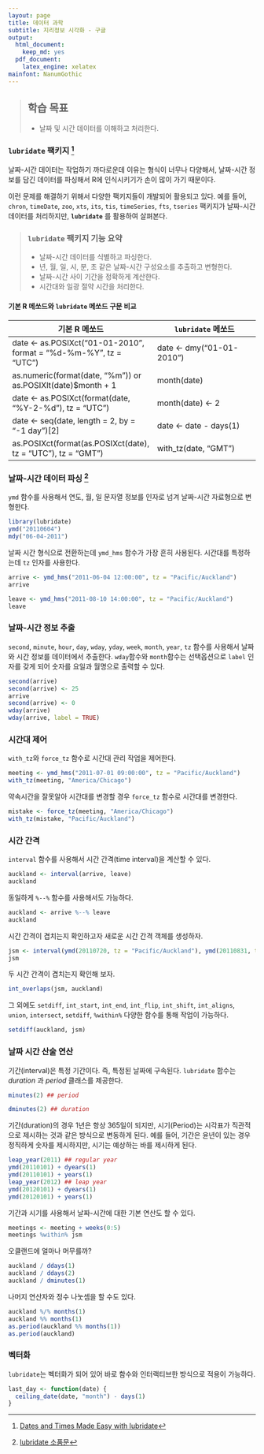 ```yaml
---
layout: page
title: 데이터 과학
subtitle: 지리정보 시각화 - 구글
output:
  html_document: 
    keep_md: yes
  pdf_document:
    latex_engine: xelatex
mainfont: NanumGothic
---
```


> ## 학습 목표 {.objectives}
>
> *  날짜 및 시간 데이터를 이해하고 처리한다.


### `lubridate` 팩키지 [^lubridate]

날짜-시간 데이터는 작업하기 까다로운데 이유는 형식이 너무나 다양해서, 날짜-시간 정보를 담긴 데이터를 파싱해서 R에 인식시키기가 손이 많이 가기 때문이다. 

이런 문제를 해결하기 위해서 다양한 팩키지들이 개발되어 활용되고 있다. 예를 들어, `chron`, `timeDate`, `zoo`, `xts`, `its`, `tis`, `timeSeries`, `fts`, `tseries` 팩키지가 날짜-시간 데이터를 처리하지만, **`lubridate`** 를 활용하여 살펴본다.

> ### `lubridate` 팩키지 기능 요약 {.callout}
>
> - 날짜-시간 데이터를 식별하고 파싱한다.
> - 년, 월, 일, 시, 분, 초 같은 날짜-시간 구성요소를 추출하고 변형한다.
> - 날짜-시간 사이 기간을 정확하게 계산한다.
> - 시간대와 일광 절약 시간을 처리한다.

#### 기본 R 메쏘드와 `lubridate` 메쏘드 구문 비교 

| 기본 R 메쏘드 | `lubridate` 메쏘드 |
|-------------------------------------------|-------------------------------------------|
| date <- as.POSIXct("01-01-2010", format = "%d-%m-%Y", tz = "UTC") | date <- dmy("01-01-2010") |
| as.numeric(format(date, "%m")) or as.POSIXlt(date)$month + 1 | month(date) |
| date <- as.POSIXct(format(date, "%Y-2-%d"), tz = "UTC") | month(date) <- 2 |
| date <- seq(date, length = 2, by = "-1 day")[2] | date <- date - days(1) |
| as.POSIXct(format(as.POSIXct(date), tz = "UTC"), tz = "GMT") | with_tz(date, "GMT") |


### 날짜-시간 데이터 파싱 [^lubridate-vignette]

`ymd` 함수를 사용해서 연도, 월, 일 문자열 정보를 인자로 넘겨 날짜-시간 자료형으로 변형한다.

``` r
library(lubridate)
ymd("20110604")
mdy("06-04-2011")
```

날짜 시간 형식으로 전환하는데 `ymd_hms` 함수가 가장 흔히 사용된다. 시간대를 특정하는데 `tz` 인자를 사용한다.

``` r
arrive <- ymd_hms("2011-06-04 12:00:00", tz = "Pacific/Auckland")
arrive
```


``` r
leave <- ymd_hms("2011-08-10 14:00:00", tz = "Pacific/Auckland")
leave
```

### 날짜-시간 정보 추출

`second`, `minute`, `hour`, `day`, `wday`, `yday`, `week`, `month`, `year`, `tz` 함수를 사용해서 날짜와 시간 정보를
데이터에서 추출한다. `wday`함수와 `month`함수는 선택옵션으로 `label` 인자를 갖게 되어 숫자를 요일과 월명으로 출력할 수 있다.

``` r
second(arrive)
second(arrive) <- 25
arrive
second(arrive) <- 0
wday(arrive)
wday(arrive, label = TRUE)
```

### 시간대 제어

`with_tz`와 `force_tz` 함수로 시간대 관리 작업을 제어한다.

``` r
meeting <- ymd_hms("2011-07-01 09:00:00", tz = "Pacific/Auckland")
with_tz(meeting, "America/Chicago")
```

약속시간을 잘못알아 시간대를 변경할 경우 `force_tz` 함수로 시간대를 변경한다.

``` r
mistake <- force_tz(meeting, "America/Chicago")
with_tz(mistake, "Pacific/Auckland")
```


### 시간 간격

`interval` 함수를 사용해서 시간 간격(time interval)을 계산할 수 있다.

``` r
auckland <- interval(arrive, leave) 
auckland
```

동일하게 `%--%` 함수를 사용해서도 가능하다.

``` r
auckland <- arrive %--% leave
auckland
```

시간 간격이 겹치는지 확인하고자 새로운 시간 간격 객체를 생성하자.

``` r
jsm <- interval(ymd(20110720, tz = "Pacific/Auckland"), ymd(20110831, tz = "Pacific/Auckland"))
jsm
```

두 시간 간격이 겹치는지 확인해 보자.

``` r
int_overlaps(jsm, auckland)
```

그 외에도 `setdiff`, `int_start`, `int_end`, `int_flip`, `int_shift`, `int_aligns`, `union`, `intersect`, `setdiff`, `%within%` 
다양한 함수를 통해 작업이 가능하다.

``` r
setdiff(auckland, jsm)
```

### 날짜 시간 산술 연산

기간(interval)은 특정 기간이다. 즉, 특정된 날짜에 구속된다. `lubridate` 함수는 *duration* 과 *period* 클래스를 제공한다.

``` r
minutes(2) ## period
```

``` r
dminutes(2) ## duration
```

기간(duration)의 경우 1년은 항상 365일이 되지만, 시기(Period)는 시각표가 직관적으로 제시하는 것과 같은 방식으로 변동하게 된다.
예를 들어, 기간은 윤년이 있는 경우 정직하게 숫자를 제시하지만, 시기는 예상하는 바를 제시하게 된다.

``` r
leap_year(2011) ## regular year
ymd(20110101) + dyears(1)
ymd(20110101) + years(1)
leap_year(2012) ## leap year
ymd(20120101) + dyears(1)
ymd(20120101) + years(1)
```

기간과 시기를 사용해서 날짜-시간에 대한 기본 연산도 할 수 있다.


``` r
meetings <- meeting + weeks(0:5)
meetings %within% jsm
```

오클랜드에 얼마나 머무를까?

``` r
auckland / ddays(1)
auckland / ddays(2)
auckland / dminutes(1)
```

나머지 연산자와 정수 나눗셈을 할 수도 있다.

``` r
auckland %/% months(1)
auckland %% months(1)
as.period(auckland %% months(1))
as.period(auckland)
```

### 벡터화

`lubridate`는 벡터화가 되어 있어 바로 함수와 인터랙티브한 방식으로 적용이 가능하다.

``` r
last_day <- function(date) {
  ceiling_date(date, "month") - days(1)
}
```



[^lubridate]: [Dates and Times Made Easy with lubridate](https://www.jstatsoft.org/article/view/v040i03)

[^lubridate-vignette]: [lubridate 소품문](https://cran.r-project.org/web/packages/lubridate/vignettes/lubridate.html)